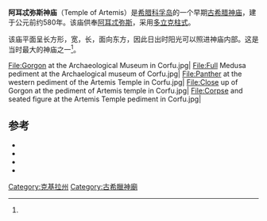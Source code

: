 {{expand|time=2017-03-24T14:48:39+00:00}}
'''阿耳忒弥斯神庙'''（Temple of Artemis）是[[希腊|希腊]][[科孚岛|科孚岛]]的一个早期[[古希腊神庙|古希腊神庙]]，建于公元前约580年。该庙供奉[[阿耳忒弥斯|阿耳忒弥斯]]，采用[[多立克柱式|多立克柱式]]。

该庙平面呈长方形，宽{{convert|23.46|m|abbr=on}}，长{{convert|49|m|abbr=on}}，面向东方，因此日出时阳光可以照进神庙内部。这是当时最大的神庙之一<ref name="Ancient Cities"/>。
<gallery>
File:Gorgon at the Archaeological Museum in Corfu.jpg|
File:Full Medusa pediment at the Archaelogical museum of Corfu.jpg|
File:Panther at the western pediment of the Artemis Temple in Corfu.jpg|
File:Close up of Gorgon at the pediment of Artemis temple in Corfu.jpg|
File:Corpse and seated figure at the Artemis Temple pediment in Corfu.jpg|
</gallery>

==参考==
{{Reflist|2|colwidth=30em|refs=
*<ref name="Ancient Cities">{{harvnb|Gates|2003|pp=[https://books.google.ca/books?id=7K1gw8cS33UC&dq=Temple+of+Artemis+%28Corfu%29&q=Temple+of+Artemis#v=snippet&q=Temple%20of%20Artemis&f=false 211–213]}}.</ref>
}}
{{refbegin|2}}
*{{cite book|last=Cruickshank|first=Dan|title=Architecture: 150 Masterpieces of Western Architecture|year=2000|location=New York, NY|publisher=Watson-Guptill Publications|isbn=0-8230-0289-6|url=https://books.google.com/books?id=mR_qAAAAMAAJ|ref=harv|access-date=2017-03-24|archive-date=2020-06-14|archive-url=https://web.archive.org/web/20200614173914/https://books.google.com/books?id=mR_qAAAAMAAJ|dead-url=no}}
*{{cite book|last=Darling|first=Janina K.|title=Architecture of Greece|year=2004|location=Westport, CT|publisher=Greenwood Publishing Group|isbn=0-313-32152-3|url=https://books.google.com/books?id=4F-v35--l_gC|ref=harv|access-date=2017-03-24|archive-date=2021-04-26|archive-url=https://web.archive.org/web/20210426235915/https://books.google.com/books?id=4F-v35--l_gC|dead-url=no}}
*{{cite news|last=Frommer's Review|title=Archaeological Museum|year=2011|url=http://travel.nytimes.com/travel/guides/europe/greece/ionian-islands/corfu/28285/archaeological-museum/attraction-detail.html|accessdate=26 September 2011|newspaper=New York Times|ref=harv|archive-date=2012-03-25|archive-url=https://web.archive.org/web/20120325211403/http://travel.nytimes.com/travel/guides/europe/greece/ionian-islands/corfu/28285/archaeological-museum/attraction-detail.html|dead-url=no}}
*{{cite book|last= Gantz |first= Timothy |title=Early Greek Myth: A Guide to Literary and Artistic Sources|year=1996|publisher=Johns Hopkins University Press|isbn=978-0-8018-5360-9|ref=harv}}
{{refend|2}}
{{coord|39|36|27|N|19|55|04|E|type:landmark_region:GR|display=title}}
[[Category:克基拉州|Category:克基拉州]]
[[Category:古希臘神廟|Category:古希臘神廟]]